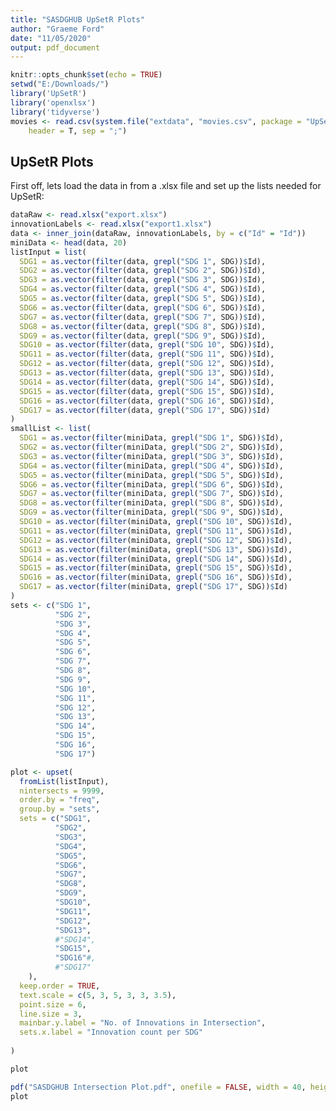 ```yaml
---
title: "SASDGHUB UpSetR Plots"
author: "Graeme Ford"
date: "11/05/2020"
output: pdf_document
---
```


```r
knitr::opts_chunk$set(echo = TRUE)
setwd("E:/Downloads/")
library('UpSetR')
library('openxlsx')
library('tidyverse')
movies <- read.csv(system.file("extdata", "movies.csv", package = "UpSetR"), 
    header = T, sep = ";")
```

## UpSetR Plots


First off, lets load the data in from a .xlsx file and set up the lists needed for UpSetR:

``` r
dataRaw <- read.xlsx("export.xlsx")
innovationLabels <- read.xlsx("export1.xlsx")
data <- inner_join(dataRaw, innovationLabels, by = c("Id" = "Id"))
miniData <- head(data, 20)
listInput = list(
  SDG1 = as.vector(filter(data, grepl("SDG 1", SDG))$Id),
  SDG2 = as.vector(filter(data, grepl("SDG 2", SDG))$Id),
  SDG3 = as.vector(filter(data, grepl("SDG 3", SDG))$Id),
  SDG4 = as.vector(filter(data, grepl("SDG 4", SDG))$Id),
  SDG5 = as.vector(filter(data, grepl("SDG 5", SDG))$Id),
  SDG6 = as.vector(filter(data, grepl("SDG 6", SDG))$Id),
  SDG7 = as.vector(filter(data, grepl("SDG 7", SDG))$Id),
  SDG8 = as.vector(filter(data, grepl("SDG 8", SDG))$Id),
  SDG9 = as.vector(filter(data, grepl("SDG 9", SDG))$Id),
  SDG10 = as.vector(filter(data, grepl("SDG 10", SDG))$Id),
  SDG11 = as.vector(filter(data, grepl("SDG 11", SDG))$Id),
  SDG12 = as.vector(filter(data, grepl("SDG 12", SDG))$Id),
  SDG13 = as.vector(filter(data, grepl("SDG 13", SDG))$Id),
  SDG14 = as.vector(filter(data, grepl("SDG 14", SDG))$Id),
  SDG15 = as.vector(filter(data, grepl("SDG 15", SDG))$Id),
  SDG16 = as.vector(filter(data, grepl("SDG 16", SDG))$Id),
  SDG17 = as.vector(filter(data, grepl("SDG 17", SDG))$Id)
)
smallList <- list(
  SDG1 = as.vector(filter(miniData, grepl("SDG 1", SDG))$Id),
  SDG2 = as.vector(filter(miniData, grepl("SDG 2", SDG))$Id),
  SDG3 = as.vector(filter(miniData, grepl("SDG 3", SDG))$Id),
  SDG4 = as.vector(filter(miniData, grepl("SDG 4", SDG))$Id),
  SDG5 = as.vector(filter(miniData, grepl("SDG 5", SDG))$Id),
  SDG6 = as.vector(filter(miniData, grepl("SDG 6", SDG))$Id),
  SDG7 = as.vector(filter(miniData, grepl("SDG 7", SDG))$Id),
  SDG8 = as.vector(filter(miniData, grepl("SDG 8", SDG))$Id),
  SDG9 = as.vector(filter(miniData, grepl("SDG 9", SDG))$Id),
  SDG10 = as.vector(filter(miniData, grepl("SDG 10", SDG))$Id),
  SDG11 = as.vector(filter(miniData, grepl("SDG 11", SDG))$Id),
  SDG12 = as.vector(filter(miniData, grepl("SDG 12", SDG))$Id),
  SDG13 = as.vector(filter(miniData, grepl("SDG 13", SDG))$Id),
  SDG14 = as.vector(filter(miniData, grepl("SDG 14", SDG))$Id),
  SDG15 = as.vector(filter(miniData, grepl("SDG 15", SDG))$Id),
  SDG16 = as.vector(filter(miniData, grepl("SDG 16", SDG))$Id),
  SDG17 = as.vector(filter(miniData, grepl("SDG 17", SDG))$Id)
)
sets <- c("SDG 1",
          "SDG 2",
          "SDG 3",
          "SDG 4",
          "SDG 5",
          "SDG 6",
          "SDG 7",
          "SDG 8",
          "SDG 9",
          "SDG 10",
          "SDG 11",
          "SDG 12",
          "SDG 13",
          "SDG 14",
          "SDG 15",
          "SDG 16",
          "SDG 17")
```


``` r
plot <- upset(
  fromList(listInput),
  nintersects = 9999,
  order.by = "freq",
  group.by = "sets",
  sets = c("SDG1",
          "SDG2",
          "SDG3",
          "SDG4",
          "SDG5",
          "SDG6",
          "SDG7",
          "SDG8",
          "SDG9",
          "SDG10",
          "SDG11",
          "SDG12",
          "SDG13",
          #"SDG14",
          "SDG15",
          "SDG16"#,
          #"SDG17"
    ),
  keep.order = TRUE,
  text.scale = c(5, 3, 5, 3, 3, 3.5),
  point.size = 6,
  line.size = 3,
  mainbar.y.label = "No. of Innovations in Intersection",
  sets.x.label = "Innovation count per SDG"
  
)

plot
```
```r
pdf("SASDGHUB Intersection Plot.pdf", onefile = FALSE, width = 40, height = 20)
plot
```